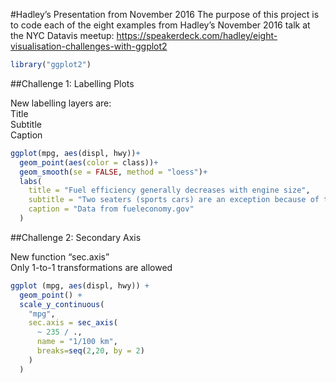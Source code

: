 #Hadley's Presentation from November 2016
The purpose of this project is to code each of the eight examples from Hadley's November 2016 talk at the NYC Datavis meetup: [https://speakerdeck.com/hadley/eight-visualisation-challenges-with-ggplot2](https://speakerdeck.com/hadley/eight-visualisation-challenges-with-ggplot2)

```r
library("ggplot2")
```

##Challenge 1: Labelling Plots

New labelling layers are:  
Title  
Subtitle  
Caption  

```r
ggplot(mpg, aes(displ, hwy))+
  geom_point(aes(color = class))+
  geom_smooth(se = FALSE, method = "loess")+
  labs(
    title = "Fuel efficiency generally decreases with engine size",
    subtitle = "Two seaters (sports cars) are an exception because of their light weight",
    caption = "Data from fueleconomy.gov"
  )
```


##Challenge 2: Secondary Axis

New function "sec.axis"  
Only 1-to-1 transformations are allowed

```r
ggplot (mpg, aes(displ, hwy)) +
  geom_point() +
  scale_y_continuous(
    "mpg",
    sec.axis = sec_axis(
      ~ 235 / .,
      name = "1/100 km",
      breaks=seq(2,20, by = 2)
    )
  )
```
